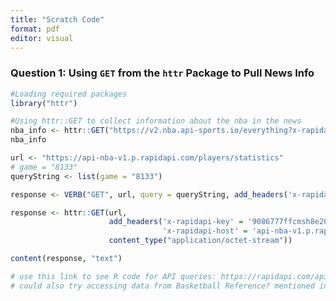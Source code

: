 ```yaml
---
title: "Scratch Code"
format: pdf
editor: visual
---
```


### Question 1: Using `GET` from the `httr` Package to Pull News Info

```r
#Loading required packages
library("httr")

#Using httr::GET to collect information about the nba in the news
nba_info <- httr::GET("https://v2.nba.api-sports.io/everything?x-rapidapi-key=9086777ffcmsh8e20ab7c07d978ep14073cjsndbf0615eb5ec")
nba_info
```

```r
url <- "https://api-nba-v1.p.rapidapi.com/players/statistics"
# game = "8133"
queryString <- list(game = "8133")

response <- VERB("GET", url, query = queryString, add_headers('x-rapidapi-key' = '9086777ffcmsh8e20ab7c07d978ep14073cjsndbf0615eb5ec', 'x-rapidapi-host' = 'api-nba-v1.p.rapidapi.com'), content_type("application/octet-stream"))

response <- httr::GET(url, 
                      add_headers('x-rapidapi-key' = '9086777ffcmsh8e20ab7c07d978ep14073cjsndbf0615eb5ec', 
                                  'x-rapidapi-host' = 'api-nba-v1.p.rapidapi.com'),
                      content_type("application/octet-stream"))

content(response, "text")

# use this link to see R code for API queries: https://rapidapi.com/api-sports/api/api-nba
# could also try accessing data from Basketball Reference? mentioned in CSAS powerpoint
```